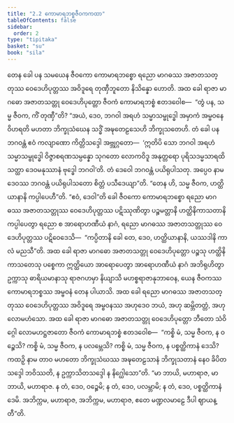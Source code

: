 ```yaml
---
title: "2.2 ကောမာရဘစ္စဇီဝကကထာ"
tableOfContents: false
sidebar:
  order: 2
type: "tipitaka"
basket: "su"
book: "sila"
---
```



<DynamicBreadcrumb />

<Division number="157" book="sila">

<Paragraph number="233" book="sila">
တေန ခေါ ပန သမယေန ဇီဝကော ကောမာရဘစ္စော ရညော မာဂဓဿ အဇာတသတ္တုဿ ဝေဒေဟိပုတ္တဿ အဝိဒူရေ တုဏှီဘူတော နိသိန္နော ဟောတိ. အထ ခေါ ရာဇာ မာဂဓော အဇာတသတ္တု ဝေဒေဟိပုတ္တော ဇီဝကံ ကောမာရဘစ္စံ ဧတဒဝေါစ—  “တွံ ပန, သမ္မ ဇီဝက, ကိံ တုဏှီ”တိ? “အယံ, ဒေဝ, ဘဂဝါ အရဟံ သမ္မာသမ္ဗုဒ္ဓေါ အမှာကံ အမ္ဗဝနေ ဝိဟရတိ မဟတာ ဘိက္ခုသံဃေန သဒ္ဓိံ အဍ္ဎတေဠသေဟိ ဘိက္ခုသတေဟိ. တံ ခေါ ပန ဘဂဝန္တံ ဧဝံ ကလျာဏော ကိတ္တိသဒ္ဒေါ အဗ္ဘုဂ္ဂတော—  ‘ဣတိပိ သော ဘဂဝါ အရဟံ သမ္မာသမ္ဗုဒ္ဓေါ ဝိဇ္ဇာစရဏသမ္ပန္နော သုဂတော လောကဝိဒူ အနုတ္တရော ပုရိသဒမ္မသာရထိ သတ္ထာ ဒေဝမနုဿာနံ ဗုဒ္ဓေါ ဘဂဝါ’တိ. တံ ဒေဝေါ ဘဂဝန္တံ ပယိရုပါသတု. အပ္ပေဝ နာမ ဒေဝဿ ဘဂဝန္တံ ပယိရုပါသတော စိတ္တံ ပသီဒေယျာ”တိ.
</Paragraph>

</Division>
<Division number="158" book="sila">

<Paragraph number="234" book="sila">
“တေန ဟိ, သမ္မ ဇီဝက, ဟတ္ထိယာနာနိ ကပ္ပါပေဟီ”တိ. “ဧဝံ, ဒေဝါ”တိ ခေါ ဇီဝကော ကောမာရဘစ္စော ရညော မာဂဓဿ အဇာတသတ္တုဿ ဝေဒေဟိပုတ္တဿ ပဋိဿုဏိတွာ ပဉ္စမတ္တာနိ ဟတ္ထိနိကာသတာနိ ကပ္ပါပေတွာ ရညော စ အာရောဟဏီယံ နာဂံ, ရညော မာဂဓဿ အဇာတသတ္တုဿ ဝေဒေဟိပုတ္တဿ ပဋိဝေဒေသိ—  “ကပ္ပိတာနိ ခေါ တေ, ဒေဝ, ဟတ္ထိယာနာနိ, ယဿဒါနိ ကာလံ မညသီ”တိ.
</Paragraph>

</Division>
<Division number="159" book="sila">

<Paragraph number="235" book="sila">
အထ ခေါ ရာဇာ မာဂဓော အဇာတသတ္တု ဝေဒေဟိပုတ္တော ပဉ္စသု ဟတ္ထိနိကာသတေသု ပစ္စေကာ ဣတ္ထိယော အာရောပေတွာ အာရောဟဏီယံ နာဂံ အဘိရုဟိတွာ ဥက္ကာသု ဓာရိယမာနာသု ရာဇဂဟမှာ နိယျာသိ မဟစ္စရာဇာနုဘာဝေန, ယေန ဇီဝကဿ ကောမာရဘစ္စဿ အမ္ဗဝနံ တေန ပါယာသိ.
</Paragraph>

<Paragraph number="236" book="sila">
အထ ခေါ ရညော မာဂဓဿ အဇာတသတ္တုဿ ဝေဒေဟိပုတ္တဿ အဝိဒူရေ အမ္ဗဝနဿ အဟုဒေဝ ဘယံ, အဟု ဆမ္ဘိတတ္တံ, အဟု လောမဟံသော. အထ ခေါ ရာဇာ မာဂဓော အဇာတသတ္တု ဝေဒေဟိပုတ္တော ဘီတော သံဝိဂ္ဂေါ လောမဟဋ္ဌဇာတော ဇီဝကံ ကောမာရဘစ္စံ ဧတဒဝေါစ—  “ကစ္စိ မံ, သမ္မ ဇီဝက, န ဝဉ္စေသိ? ကစ္စိ မံ, သမ္မ ဇီဝက, န ပလမ္ဘေသိ? ကစ္စိ မံ, သမ္မ ဇီဝက, န ပစ္စတ္ထိကာနံ ဒေသိ? ကထဉှိ နာမ တာဝ မဟတော ဘိက္ခုသံဃဿ အဍ္ဎတေဠသာနံ ဘိက္ခုသတာနံ နေဝ ခိပိတသဒ္ဒေါ ဘဝိဿတိ, န ဥက္ကာသိတသဒ္ဒေါ န နိဂ္ဃေါသော”တိ.
</Paragraph>

<Paragraph number="237" book="sila">
“မာ ဘာယိ, မဟာရာဇ, မာ ဘာယိ, မဟာရာဇ. န တံ, ဒေဝ, ဝဉ္စေမိ; န တံ, ဒေဝ, ပလမ္ဘာမိ; န တံ, ဒေဝ, ပစ္စတ္ထိကာနံ ဒေမိ. အဘိက္ကမ, မဟာရာဇ, အဘိက္ကမ, မဟာရာဇ, ဧတေ မဏ္ဍလမာဠေ ဒီပါ ဈာယန္တီ”တိ.
</Paragraph>
</Division>